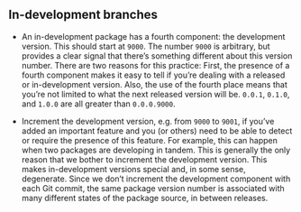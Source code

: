 ## In-development branches

- An in-development package has a fourth component: the development version. This should start at `9000`. The number `9000` is arbitrary, but provides a clear signal that there’s something different about this version number. There are two reasons for this practice: First, the presence of a fourth component makes it easy to tell if you’re dealing with a released or in-development version. Also, the use of the fourth place means that you’re not limited to what the next released version will be. `0.0.1`, `0.1.0`, and `1.0.0` are all greater than `0.0.0.9000`.

- Increment the development version, e.g. from `9000` to `9001`, if you’ve added an important feature and you (or others) need to be able to detect or require the presence of this feature. For example, this can happen when two packages are developing in tandem. This is generally the only reason that we bother to increment the development version. This makes in-development versions special and, in some sense, degenerate. Since we don’t increment the development component with each Git commit, the same package version number is associated with many different states of the package source, in between releases.
